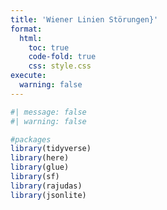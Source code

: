 ```yaml
---
title: 'Wiener Linien Störungen}'
format:
  html:
    toc: true
    code-fold: true
    css: style.css
execute:
  warning: false
---
```


```r
#| message: false
#| warning: false

#packages
library(tidyverse)
library(here)
library(glue)
library(sf)
library(rajudas)
library(jsonlite)
```

